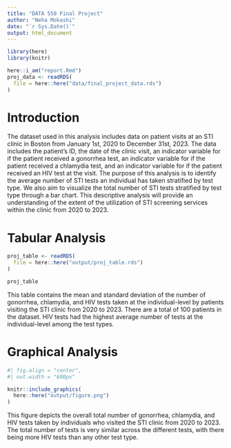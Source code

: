 ```yaml
---
title: "DATA 550 Final Project"
author: "Neha Mokashi"
date: "`r Sys.Date()`"
output: html_document
---
```

```r
library(here)
library(knitr)

here::i_am("report.Rmd")
proj_data <- readRDS(
  file = here::here("data/final_project_data.rds")
)
```

# Introduction
The dataset used in this analysis includes data on patient visits at an STI clinic in Boston from January 1st, 2020 to December 31st, 2023. The data includes the patient's ID, the date of the clinic visit, an indicator variable for if the patient received a gonorrhea test, an indicator variable for if the patient received a chlamydia test, and an indicator variable for if the patient received an HIV test at the visit. The purpose of this analysis is to identify the average number of STI tests an individual has taken stratified by test type. We also aim to visualize the total number of STI tests stratified by test type through a bar chart. This descriptive analysis will provide an understanding of the extent of the utilization of STI screening services within the clinic from 2020 to 2023.

# Tabular Analysis
```r
proj_table <- readRDS(
  file = here::here("output/proj_table.rds")
)

proj_table
```

This table contains the mean and standard deviation of the number of gonorrhea, chlamydia, and HIV tests taken at the individual-level by patients visiting the STI clinic from 2020 to 2023. There are a total of 100 patients in the dataset. HIV tests had the highest average number of tests at the individual-level among the test types.

# Graphical Analysis
```r
#| fig.align = "center",
#| out.width = "600px"

knitr::include_graphics(
  here::here("output/figure.png")
)
```

This figure depicts the overall total number of gonorrhea, chlamydia, and HIV tests taken by individuals who visited the STI clinic from 2020 to 2023. The total number of tests is very similar across the different tests, with there being more HIV tests than any other test type. 



